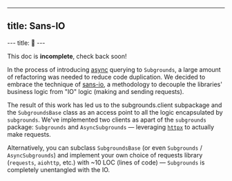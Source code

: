 
---
title: Sans-IO
---

<Callout type="default">
---
title: 🚧 
---

This doc is **incomplete**, check back soon!

</Callout>

In the process of introducing [async](/subgrounds/getting_started/async) querying to `Subgrounds`, a large amount of refactoring was needed to reduce code duplication. We decided to embrace the technique of [sans-io](https://sans-io.readthedocs.io/), a methodology to decouple the libraries' business logic from "IO" logic (making and sending requests).

The result of this work has led us to the subgrounds.client subpackage and the `SubgroundsBase` class as an access point to all the logic encapsulated by `subgrounds`. We've implemented two clients as apart of the `subgrounds` package: `Subgrounds` and `AsyncSubgrounds` — leveraging [`httpx`](https://www.python-httpx.org/) to actually make requests.

Alternatively, you can subclass `SubgroundsBase` (or even `Subgrounds` / `AsyncSubgrounds`) and implement your own choice of requests library (`requests`, `aiohttp`, etc.) with ~10 LOC (lines of code) — `Subgrounds` is completely unentangled with the IO.
